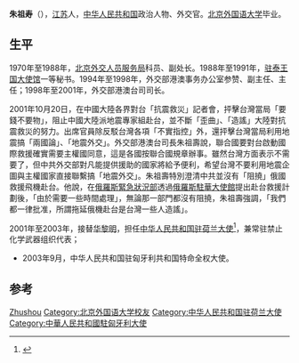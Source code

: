 '''朱祖寿'''（{{bd|1945年|6月|}}），[[江苏|江苏]]人，[[中华人民共和国|中华人民共和国]]政治人物、外交官。[[北京外国语大学|北京外国语大学]]毕业。

== 生平 ==
1970年至1988年，[[北京外交人员服务局|北京外交人员服务局]]科员、副处长。1988年至1991年，[[中國駐泰國大使館|驻泰王国大使馆]]一等秘书。1994年至1998年，外交部港澳事务办公室参赞、副主任、主任；1998年至2001年，外交部港澳台司司长。

2001年10月20日，在中國大陸各界對台「抗震救災」記者會，抨擊台灣當局「要錢不要物」，阻止中國大陸派地震專家組赴台，並不斷「歪曲」、「造謠」大陸對抗震救災的努力。出席官員除反駁台灣各項「不實指控」外，還抨擊台灣當局利用地震搞「兩國論」、「地震外交」。外交部港澳台司長朱祖壽說，聯合國要對台啟動國際救援確實需要主權國同意，這是各國按聯合國規章辦事。雖然台灣方面表示不需要了，但中共外交部對凡能提供援助的國家將給予便利，希望台灣不要利用地震企圖與主權國家直接聯繫搞「地震外交」。朱祖壽特別澄清中共並沒有「阻撓」俄國救援飛機赴台。他說，在[[俄羅斯緊急狀況部|俄羅斯緊急狀況部]]透過[[俄羅斯駐華大使館|俄羅斯駐華大使館]]提出赴台救援計劃後，「由於需要一些時間處理」，無論那一部門都沒有阻撓，朱祖壽強調，「我們都一律批准，所謂拖延俄機赴台是台灣一些人造謠」。

2001年至2003年，接替[[华黎明|华黎明]]，担任[[中国驻荷兰大使列表|中华人民共和国驻荷兰大使]]<ref>{{cite web|author=中华人民共和国外交部|title=中国驻荷兰历任大使|url=http://nl.china-embassy.org/chn/zhgx/zzgx/t125901.htm|publisher=中华人民共和国外交部|accessdate=2012-03-07|archive-url=https://web.archive.org/web/20130505044957/http://nl.china-embassy.org/chn/zhgx/zzgx/t125901.htm|archive-date=2013-05-05|dead-url=yes}}</ref>，兼常驻禁止化学武器组织代表；
* 2003年9月，中华人民共和国驻匈牙利共和国特命全权大使。

== 参考 ==
{{reflist}}

{{start box}}
{{s-dip}}
{{succession box|[[华黎明|华黎明]]|[[薛捍勤|薛捍勤]]|[[中国驻荷兰大使列表|中华人民共和国驻荷兰大使]]|2001年3月-2003年8月}}
{{succession box|[[趙希迪|趙希迪]]|[[张春祥_(1948年)|張春祥]]|[[中國駐匈牙利大使列表|中華人民共和國駐匈牙利大使]]|2003年9月－2007年1月}}
{{end box}}
{{中国政治人物小作品}}

{{Authority control}}
{{DEFAULTSORT:Zhu朱}}
[[Category:朱姓|Zhushou]]
[[Category:北京外国语大学校友|Category:北京外国语大学校友]]
[[Category:中华人民共和国驻荷兰大使|Category:中华人民共和国驻荷兰大使]]
[[Category:中華人民共和國駐匈牙利大使|Category:中華人民共和國駐匈牙利大使]]